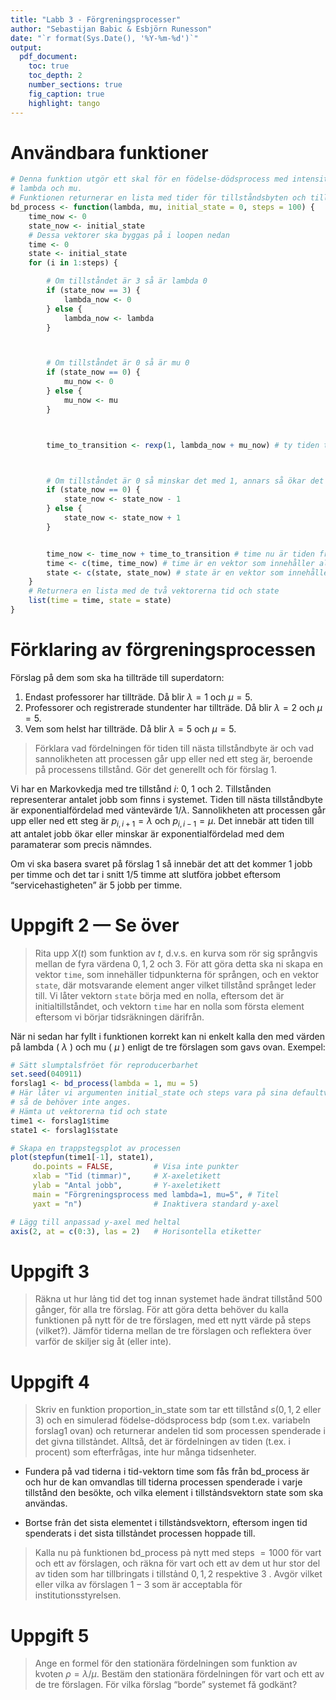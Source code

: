 ```yaml
---
title: "Labb 3 - Förgreningsprocesser"
author: "Sebastijan Babic & Esbjörn Runesson"
date: "`r format(Sys.Date(), '%Y-%m-%d')`"
output:
  pdf_document:
    toc: true
    toc_depth: 2
    number_sections: true
    fig_caption: true
    highlight: tango
---
```


\newpage


# Användbara funktioner
```r
# Denna funktion utgör ett skal för en födelse-dödsprocess med intensiteter
# lambda och mu.
# Funktionen returnerar en lista med tider för tillståndsbyten och tillstånd.
bd_process <- function(lambda, mu, initial_state = 0, steps = 100) {
    time_now <- 0
    state_now <- initial_state
    # Dessa vektorer ska byggas på i loopen nedan
    time <- 0
    state <- initial_state
    for (i in 1:steps) {

        # Om tillståndet är 3 så är lambda 0
        if (state_now == 3) {
            lambda_now <- 0
        } else {
            lambda_now <- lambda
        }



        # Om tillståndet är 0 så är mu 0
        if (state_now == 0) {
            mu_now <- 0
        } else {
            mu_now <- mu
        }



        time_to_transition <- rexp(1, lambda_now + mu_now) # ty tiden till nästa tillståndsbyte är exponentialfördelad med parametern lambda_now + mu_now



        # Om tillståndet är 0 så minskar det med 1, annars så ökar det med 1
        if (state_now == 0) {
            state_now <- state_now - 1
        } else {
            state_now <- state_now + 1
        }


        time_now <- time_now + time_to_transition # time nu är tiden från starten
        time <- c(time, time_now) # time är en vektor som innehåller alla tider från starten
        state <- c(state, state_now) # state är en vektor som innehåller alla tillstånd från starten
    }
    # Returnera en lista med de två vektorerna tid och state
    list(time = time, state = state)
}
```

\newpage
# Förklaring av förgreningsprocessen


Förslag på dem som ska ha tillträde till superdatorn:

1. Endast professorer har tillträde. Då blir $\lambda=1$ och $\mu=5$.
2. Professorer och registrerade stundenter har tillträde. Då blir $\lambda=2$ och $\mu=5$.
3. Vem som helst har tillträde. Då blir $\lambda=5$ och $\mu=5$.

> Förklara vad fördelningen för tiden till nästa tillståndbyte är och vad sannolikheten att processen går upp eller ned ett steg är, beroende på processens tillstånd. Gör det generellt och för förslag 1.

Vi har en Markovkedja med tre tillstånd $i$: 0, 1 och 2. Tillstånden representerar antalet jobb som finns i systemet. Tiden till nästa tillståndbyte är exponentialfördelad med väntevärde $1/\lambda$. Sannolikheten att processen går upp eller ned ett steg är $p_{i,i+1} = \lambda$ och $p_{i,i-1} = \mu$. Det innebär att tiden till att antalet jobb ökar eller minskar är exponentialfördelad med dem paramaterar som precis nämndes.

Om vi ska basera svaret på förslag 1 så innebär det att det kommer 1 jobb per timme och det tar i snitt 1/5 timme att slutföra jobbet eftersom "servicehastigheten" är 5 jobb per timme.
















\newpage

# Uppgift 2 --- Se över
> Rita upp $X(t)$ som funktion av $t$, d.v.s. en kurva som rör sig språngvis mellan de fyra värdena $0,1,2$ och 3. För att göra detta ska ni skapa en vektor `time`, som innehäller tidpunkterna för sprången, och en vektor `state`, där motsvarande element anger vilket tillstånd språnget leder till. Vi låter vektorn `state` börja med en nolla, eftersom det är initialtillståndet, och vektorn `time` har en nolla som första element eftersom vi börjar tidsräkningen därifrån.

När ni sedan har fyllt i funktionen korrekt kan ni enkelt kalla den med värden på lambda ( $\lambda$ ) och mu ( $\mu$ ) enligt de tre förslagen som gavs ovan. Exempel:


```r
# Sätt slumptalsfröet för reproducerbarhet
set.seed(040911)
forslag1 <- bd_process(lambda = 1, mu = 5)
# Här låter vi argumenten initial_state och steps vara på sina defaultvärden,
# så de behöver inte anges.
# Hämta ut vektorerna tid och state
time1 <- forslag1$time
state1 <- forslag1$state

# Skapa en trappstegsplot av processen
plot(stepfun(time1[-1], state1),
     do.points = FALSE,         # Visa inte punkter
     xlab = "Tid (timmar)",     # X-axeletikett
     ylab = "Antal jobb",       # Y-axeletikett
     main = "Förgreningsprocess med lambda=1, mu=5", # Titel
     yaxt = "n")                # Inaktivera standard y-axel

# Lägg till anpassad y-axel med heltal
axis(2, at = c(0:3), las = 2)   # Horisontella etiketter
```









\newpage

# Uppgift 3
> Räkna ut hur lảng tid det tog innan systemet hade ändrat tillstånd 500 gånger, för alla tre förslag. För att göra detta behöver du kalla funktionen på nytt för de tre förslagen, med ett nytt värde på steps (vilket?). Jämför tiderna mellan de tre förslagen och reflektera över varför de skiljer sig åt (eller inte).















\newpage
# Uppgift 4

> Skriv en funktion proportion_in_state som tar ett tillstånd $s(0,1,2$ eller 3$)$ och en simulerad födelse-dödsprocess bdp (som t.ex. variabeln forslag1 ovan) och returnerar andelen tid som processen spenderade i det givna tillstảndet. Alltså, det är fördelningen av tiden (t.ex. i procent) som efterfrågas, inte hur många tidsenheter.

- Fundera på vad tiderna i tid-vektorn time som fås från bd_process är och hur de kan omvandlas till tiderna processen spenderade i varje tillstånd den besökte, och vilka element i tillstảndsvektorn state som ska användas.

- Bortse frản det sista elementet i tillstảndsvektorn, eftersom ingen tid spenderats i det sista tillstảndet processen hoppade till.

> Kalla nu pả funktionen bd_process pả nytt med steps $=1000$ för vart och ett av förslagen, och räkna för vart och ett av dem ut hur stor del av tiden som har tillbringats i tillstảnd $0,1,2$ respektive 3 . Avgör vilket eller vilka av förslagen $1-3$ som är acceptabla för institutionsstyrelsen.








\newpage

# Uppgift 5
> Ange en formel för den stationära fördelningen som funktion av kvoten $\rho=\lambda / \mu$. Bestäm den stationära fördelningen för vart och ett av de tre förslagen. För vilka förslag "borde" systemet fă godkänt?
